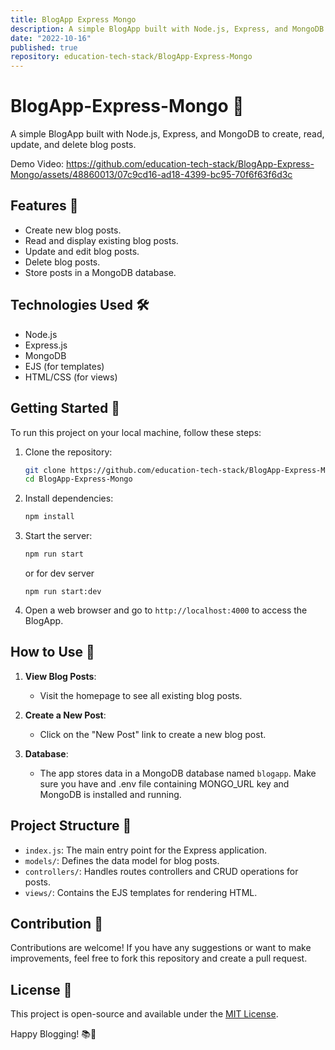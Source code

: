 ```yaml
---
title: BlogApp Express Mongo
description: A simple BlogApp built with Node.js, Express, and MongoDB to create, read, update, and delete blog posts.
date: "2022-10-16"
published: true
repository: education-tech-stack/BlogApp-Express-Mongo
---
```


# BlogApp-Express-Mongo 📝

A simple BlogApp built with Node.js, Express, and MongoDB to create, read, update, and delete blog posts.

Demo Video:
https://github.com/education-tech-stack/BlogApp-Express-Mongo/assets/48860013/07c9cd16-ad18-4399-bc95-70f6f63f6d3c

## Features 🚀

- Create new blog posts.
- Read and display existing blog posts.
- Update and edit blog posts.
- Delete blog posts.
- Store posts in a MongoDB database.

## Technologies Used 🛠️

- Node.js
- Express.js
- MongoDB
- EJS (for templates)
- HTML/CSS (for views)

## Getting Started 🏁

To run this project on your local machine, follow these steps:

1. Clone the repository:

   ```bash
   git clone https://github.com/education-tech-stack/BlogApp-Express-Mongo.git
   cd BlogApp-Express-Mongo
   ```

2. Install dependencies:

   ```bash
   npm install
   ```

3. Start the server:

   ```bash
   npm run start
   ```
   or for dev server
   ```
   npm run start:dev
   ```   

5. Open a web browser and go to `http://localhost:4000` to access the BlogApp.

## How to Use 📖

1. **View Blog Posts**:
   - Visit the homepage to see all existing blog posts.

2. **Create a New Post**:
   - Click on the "New Post" link to create a new blog post.

5. **Database**:
   - The app stores data in a MongoDB database named `blogapp`. Make sure you have and .env file containing MONGO_URL key and MongoDB is installed and running.

## Project Structure 📂

- `index.js`: The main entry point for the Express application.
- `models/`: Defines the data model for blog posts.
- `controllers/`: Handles routes controllers and CRUD operations for posts.
- `views/`: Contains the EJS templates for rendering HTML.

## Contribution 🤝

Contributions are welcome! If you have any suggestions or want to make improvements, feel free to fork this repository and create a pull request.

## License 📜

This project is open-source and available under the [MIT License](LICENSE).

Happy Blogging! 📚📰
